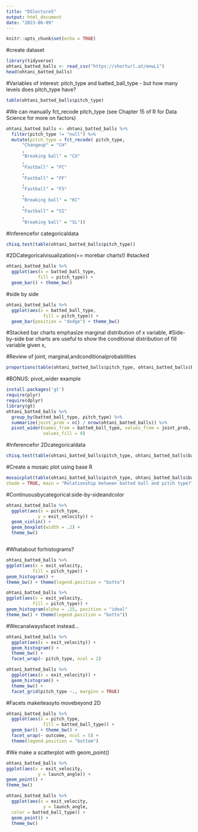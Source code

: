 ```yaml
---
title: "DSlecture5"
output: html_document
date: "2023-06-09"
---
```


```r
knitr::opts_chunk$set(echo = TRUE)
```
#create dataset
```r

library(tidyverse)
ohtani_batted_balls <- read_csv("https://shorturl.at/mnwL1")
head(ohtani_batted_balls)
```
#Variables of interest: pitch_type and batted_ball_type - but how many levels does pitch_type have?
```r
table(ohtani_batted_balls$pitch_type)
```
#We can manually fct_recode pitch_type (see Chapter 15 of R for Data Science for more on factors)
```r
ohtani_batted_balls <- ohtani_batted_balls %>%
  filter(pitch_type != "null") %>%
  mutate(pitch_type = fct_recode( pitch_type,
      "Changeup" = "CH"
      ,
      "Breaking ball" = "CU"
      ,
      "Fastball" = "FC"
      ,
      "Fastball" = "FF"
      ,
      "Fastball" = "FS"
      ,
      "Breaking ball" = "KC"
      ,
      "Fastball" = "SI"
      ,
      "Breaking ball" = "SL"))
```

#Inferencefor categoricaldata
```r
chisq.test(table(ohtani_batted_balls$pitch_type))
```
#2DCategoricalvisualization(== morebar charts!)
#stacked
```r
ohtani_batted_balls %>%
  ggplot(aes(x = batted_ball_type,
            fill = pitch_type)) +
  geom_bar() + theme_bw()
```

#side by side 
```r
ohtani_batted_balls %>%
  ggplot(aes(x = batted_ball_type,
              fill = pitch_type)) +
  geom_bar(position = "dodge") + theme_bw()
```

#Stacked bar charts emphasize marginal distribution of x variable,
#Side-by-side bar charts are useful to show the conditional distribution of fill variable given x,

#Review of joint, marginal,andconditionalprobabilities
```r
proportions(table(ohtani_batted_balls$pitch_type, ohtani_batted_balls$batted_ball_type))
```

#BONUS: pivot_wider example
```r
install.packages('gt')
require(plyr)
require(dplyr)
library(gt)
ohtani_batted_balls %>%
  group_by(batted_ball_type, pitch_type) %>%
  summarize(joint_prob = n() / nrow(ohtani_batted_balls)) %>%
  pivot_wider(names_from = batted_ball_type, values_from = joint_prob,
              values_fill = 0)
```

#Inferencefor 2Dcategoricaldata
```r
chisq.test(table(ohtani_batted_balls$pitch_type, ohtani_batted_balls$batted_ball_type))
```
#Create a mosaic plot using base R
```r
mosaicplot(table(ohtani_batted_balls$pitch_type, ohtani_batted_balls$batted_ball_type),
shade = TRUE, main = "Relationship between batted ball and pitch type?")
```

#Continuousbycategorical:side-by-sideandcolor
```r
ohtani_batted_balls %>%
  ggplot(aes(x = pitch_type,
            y = exit_velocity)) +
  geom_violin() +
  geom_boxplot(width = .2) +
  theme_bw()
```


```r

```
#Whatabout forhistograms?
```r
ohtani_batted_balls %>%
ggplot(aes(x = exit_velocity,
          fill = pitch_type)) +
geom_histogram() +
theme_bw() + theme(legend.position = "botto")
```

```r
ohtani_batted_balls %>%
ggplot(aes(x = exit_velocity,
          fill = pitch_type)) +
geom_histogram(alpha = .25, position = "ideal"
theme_bw() + theme(legend.position = "botto"))
```

#Wecanalwaysfacet instead...
```r
ohtani_batted_balls %>%
  ggplot(aes(x = exit_velocity)) +
  geom_histogram() +
  theme_bw() +
  facet_wrap(~ pitch_type, ncol = 2)
```
```r
ohtani_batted_balls %>%
  ggplot(aes(x = exit_velocity)) +
  geom_histogram() +
  theme_bw() +
  facet_grid(pitch_type ~., margins = TRUE)
```
#Facets makeiteasyto movebeyond 2D
```r
ohtani_batted_balls %>%
  ggplot(aes(x = pitch_type,
              fill = batted_ball_type)) +
  geom_bar() + theme_bw() +
  facet_wrap(~ outcome, ncol = 5) +
  theme(legend.position = "bottom")
```

#We make a scatterplot with geom_point()
```r
ohtani_batted_balls %>%
ggplot(aes(x = exit_velocity,
            y = launch_angle)) +
geom_point() +
theme_bw()
```


```r
ohtani_batted_balls %>%
  ggplot(aes(x = exit_velocity,
              y = launch_angle,
  color = batted_ball_type)) +
  geom_point() +
  theme_bw()
```

